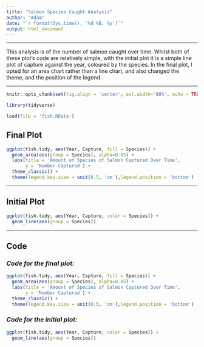 ```yaml
---
title: "Salmon Species Caught Analysis"
author: "Adam"
date: "`r format(Sys.time(), '%d %B, %y')`"
output: html_document
---
```


---

This analysis is of the number of salmon caught over time. Whilst both of these plot's code are relatively simple, with the initial plot it is a simple line plot of capture against the year, coloured by the species. In the final plot, I opted for an area chart rather than a line chart, and also changed the theme, and the position of the legend.

---

```r
knitr::opts_chunk$set(fig.align = 'center', out.width='80%', echo = TRUE)
```

```r
library(tidyverse)

load(file = 'fish.RData')
```

## Final Plot
```r
ggplot(fish.tidy, aes(Year, Capture, fill = Species)) +
  geom_area(aes(group = Species), alpha=0.85) +
  labs(title = 'Amount of Species of Salmon Captured Over Time',
       y = 'Number Captured') +
  theme_classic() +
  theme(legend.key.size = unit(0.5, 'cm'),legend.position = 'bottom')
```

---

## Initial Plot
```r
ggplot(fish.tidy, aes(Year, Capture, color = Species)) +
  geom_line(aes(group = Species))
```

---

## Code

### *Code for the final plot:*
```r
ggplot(fish.tidy, aes(Year, Capture, fill = Species)) +
  geom_area(aes(group = Species), alpha=0.85) +
  labs(title = 'Amount of Species of Salmon Captured Over Time',
       y = 'Number Captured') +
  theme_classic() +
  theme(legend.key.size = unit(0.5, 'cm'),legend.position = 'bottom')
```

### *Code for the initial plot:*
```r
ggplot(fish.tidy, aes(Year, Capture, color = Species)) +
  geom_line(aes(group = Species))
```

